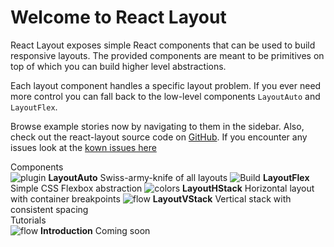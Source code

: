 
<Meta title="Components/Introduction" />

<style>{`
  .subheading {
    --mediumdark: '#999999';
    font-weight: 900;
    font-size: 13px;
    color: #999;
    letter-spacing: 6px;
    line-height: 24px;
    text-transform: uppercase;
    margin-bottom: 12px;
    margin-top: 40px;
  }

  .link-list {
    display: grid;
    grid-template-columns: 1fr;
    grid-template-rows: 1fr 1fr;
    row-gap: 10px;
  }

  @media (min-width: 620px) {
    .link-list {
      row-gap: 20px;
      column-gap: 20px;
      grid-template-columns: 1fr 1fr;
    }
  }

  @media all and (-ms-high-contrast:none) {
  .link-list {
      display: -ms-grid;
      -ms-grid-columns: 1fr 1fr;
      -ms-grid-rows: 1fr 1fr;
    }
  }

  .link-item {
    display: block;
    padding: 20px 30px 20px 15px;
    border: 1px solid #00000010;
    border-radius: 5px;
    transition: background 150ms ease-out, border 150ms ease-out, transform 150ms ease-out;
    color: #333333;
    display: flex;
    align-items: flex-start;
  }

  .link-item:hover {
    border-color: #1EA7FD50;
    transform: translate3d(0, -3px, 0);
    box-shadow: rgba(0, 0, 0, 0.08) 0 3px 10px 0;
  }

  .link-item:active {
    border-color: #1EA7FD;
    transform: translate3d(0, 0, 0);
  }

  .link-item strong {
    font-weight: 700;
    display: block;
    margin-bottom: 2px;
  }
  
  .link-item img {
    height: 40px;
    width: 40px;
    margin-right: 15px;
    flex: none;
  }

  .link-item span {
    font-size: 14px;
    line-height: 20px;
  }

  .tip {
    display: inline-block;
    border-radius: 1em;
    font-size: 11px;
    line-height: 12px;
    font-weight: 700;
    background: #E7FDD8;
    color: #66BF3C;
    padding: 4px 12px;
    margin-right: 10px;
    vertical-align: top;
  }

  .tip-wrapper {
    font-size: 13px;
    line-height: 20px;
    margin-top: 40px;
    margin-bottom: 40px;
  }

  .tip-wrapper code {
    font-size: 12px;
    display: inline-block;
  }

  
`}</style>

# Welcome to React Layout

React Layout exposes simple React components that can be used to build responsive layouts. The provided components are meant to be primitives on top of which you can build higher level abstractions.

Each layout component handles a specific layout problem. If you ever need more control you can fall back to the low-level components `LayoutAuto` and `LayoutFlex`.

Browse example stories now by navigating to them in the sidebar. Also, check out the react-layout source code on [GitHub](https://github.com/quantargo/react-layout). If you encounter any issues look at the [kown issues here](https://github.com/quantargo/react-layout/issues)

<div class="subheading">Components</div>

<div class="link-list">
  <LinkTo class="link-item" kind='Components/LayoutAuto'>
    <img src={Plugin} alt="plugin" />
    <span>
      <strong>LayoutAuto</strong>
      Swiss-army-knife of all layouts
    </span>
  </LinkTo>
  <LinkTo class="link-item" kind='Components/LayoutFlex'>
    <img src={StackAlt} alt="Build" />
    <span>
      <strong>LayoutFlex</strong>
      Simple CSS Flexbox abstraction
    </span>
  </LinkTo>
  <LinkTo class="link-item" kind='Components/LayoutHStack'>
    <img src={Colors} alt="colors" />
    <span>
      <strong>LayoutHStack</strong>
      Horizontal layout with container breakpoints
    </span>
  </LinkTo>
  <LinkTo class="link-item" kind='Components/LayoutVStack'>
    <img src={Flow} alt="flow" />
    <span>
      <strong>LayoutVStack</strong>
      Vertical stack with consistent spacing
    </span>
  </LinkTo>
</div>

<div class="subheading">Tutorials</div>

<div class="link-list">
  <LinkTo class="link-item" kind='Tutorials/Introduction'>
    <img src={Flow} alt="flow" />
    <span>
      <strong>Introduction</strong>
      Coming soon
    </span>
  </LinkTo>
</div>

<!--
<div class="tip-wrapper">
  <span class="tip">Tip</span>Edit the Markdown in <code>src/storybook-examples/welcome.mdx</code>
</div>
-->